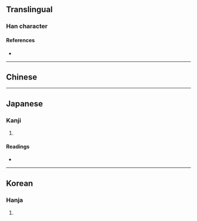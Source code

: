 {{character info}}
==Translingual==

===Han character===
{{Han char|rn=16|rad=几|as=03|sn=5|four=|canj=SHN|ids=⿸尸几}}

====References====
* {{Han ref|kx=0134.040|dkj=01744|dj=0299.140|hdz=10276.140|uh=51E5|ud=20965}}

----

==Chinese==
{{zh-see|居|v}}

----

==Japanese==

===Kanji===
{{ja-kanji|grade=|rs=几03}}

# {{rfdef|ja|sort=几03}}

====Readings====
* {{ja-readings|on=[[きょ]] (kyo), [[こ]] (ko)|kun=[[おる]] (oru)}}

----

==Korean==

===Hanja===
{{ko-hanja|hangeul=거|rv=geo|mr=kŏ}}

# {{rfdef|ko|sort=几03}}